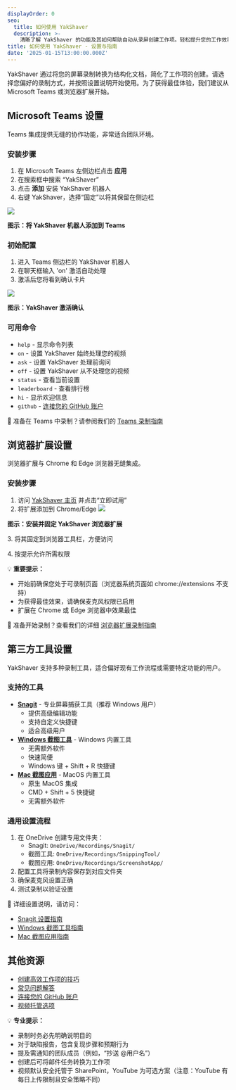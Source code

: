 ```yaml
---
displayOrder: 0
seo:
  title: 如何使用 YakShaver
  description: >-
    清晰了解 YakShaver 的功能及其如何帮助自动从录屏创建工作项。轻松提升您的工作效率。
title: 如何使用 YakShaver - 设置与指南
date: '2025-01-15T13:00:00.000Z'
---
```


YakShaver 通过将您的屏幕录制转换为结构化文档，简化了工作项的创建。请选择您偏好的录制方式，并按照设置说明开始使用。为了获得最佳体验，我们建议从 Microsoft Teams 或浏览器扩展开始。

## Microsoft Teams 设置

Teams 集成提供无缝的协作功能，非常适合团队环境。

### 安装步骤

1. 在 Microsoft Teams 左侧边栏点击 **应用**
2. 在搜索框中搜索 “YakShaver”
3. 点击 **添加** 安装 YakShaver 机器人
4. 右键 YakShaver，选择“固定”以将其保留在侧边栏

![](/adding-bot.png)

**图示：将 YakShaver 机器人添加到 Teams**

### 初始配置

1. 进入 Teams 侧边栏的 YakShaver 机器人
2. 在聊天框输入 'on' 激活自动处理
3. 激活后您将看到确认卡片

![](/turn-on-card.png)

**图示：YakShaver 激活确认**

### 可用命令

* `help` - 显示命令列表
* `on` - 设置 YakShaver 始终处理您的视频
* `ask` - 设置 YakShaver 处理前询问
* `off` - 设置 YakShaver 从不处理您的视频
* `status` - 查看当前设置
* `leaderboard` - 查看排行榜
* `hi` - 显示欢迎信息
* `github` - [连接您的 GitHub 账户](/docs/connect-your-github-account)

📖 准备在 Teams 中录制？请参阅我们的 [Teams 录制指南](/docs/recording-work-item-teams)

## 浏览器扩展设置

浏览器扩展与 Chrome 和 Edge 浏览器无缝集成。

### 安装步骤

1. 访问 [YakShaver 主页](https://yakshaver.ai) 并点击“立即试用”
2. 将扩展添加到 Chrome/Edge
   ![](/YakShaver/Docs/Try-it-now.png)

**图示：安装并固定 YakShaver 浏览器扩展**

3\. 将其固定到浏览器工具栏，方便访问

4\. 按提示允许所需权限

💡 **重要提示：**

* 开始前确保您处于可录制页面（浏览器系统页面如 chrome://extensions 不支持）
* 为获得最佳效果，请确保麦克风权限已启用
* 扩展在 Chrome 或 Edge 浏览器中效果最佳

📖 准备开始录制？查看我们的详细 [浏览器扩展录制指南](/docs/recording-work-item-browser-extension)

## 第三方工具设置

YakShaver 支持多种录制工具，适合偏好现有工作流程或需要特定功能的用户。

### 支持的工具

* **[Snagit](/docs/recording-work-item-snagit)** - 专业屏幕捕获工具（推荐 Windows 用户）
  * 提供高级编辑功能
  * 支持自定义快捷键
  * 适合高级用户
* **[Windows 截图工具](/docs/recording-work-item-snipping-tool)** - Windows 内置工具
  * 无需额外软件
  * 快速简便
  * Windows 键 + Shift + R 快捷键
* **[Mac 截图应用](/docs/recording-work-item-screenshot-app)** - MacOS 内置工具
  * 原生 MacOS 集成
  * CMD + Shift + 5 快捷键
  * 无需额外软件

### 通用设置流程

1. 在 OneDrive 创建专用文件夹：
   * Snagit: `OneDrive/Recordings/Snagit/`
   * 截图工具: `OneDrive/Recordings/SnippingTool/`
   * 截图应用: `OneDrive/Recordings/ScreenshotApp/`
2. 配置工具将录制内容保存到对应文件夹
3. 确保麦克风设置正确
4. 测试录制以验证设置

📖 详细设置说明，请访问：

* [Snagit 设置指南](/docs/recording-work-item-snagit)
* [Windows 截图工具指南](/docs/recording-work-item-snipping-tool)
* [Mac 截图应用指南](/docs/recording-work-item-screenshot-app)

## 其他资源

* [创建高效工作项的技巧](/docs/yakshaver-tips)
* [常见问题解答](/docs/frequently-asked-questions)
* [连接您的 GitHub 账户](/docs/connect-your-github-account)
* [视频托管选项](/docs/video-hosting)

💡 **专业提示：**

* 录制时务必先明确说明目的
* 对于缺陷报告，包含复现步骤和预期行为
* 提及需通知的团队成员（例如，“抄送 @用户名”）
* 创建后可将邮件任务转换为工作项
* 视频默认安全托管于 SharePoint，YouTube 为可选方案（注意：YouTube 有每日上传限制且安全策略不同）